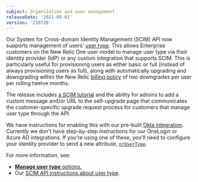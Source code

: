 ```yaml
---
subject: Organization and user management
releaseDate: '2021-09-01'
version: '210728'
---
```


Our System for Cross-domain Identity Management (SCIM) API now supports management of users' [user type](/docs/accounts/accounts-billing/new-relic-one-user-management/new-relic-one-user-model-understand-user-structure/#user-type). This allows Enterprise customers on the New Relic One user model to manage user type via their identity provider (IdP) or any custom integration that supports SCIM. This is particularly useful for provisioning users as either basic or full (instead of always provisioning users as full), along with automatically upgrading and downgrading within the New Relic [billing policy](/docs/accounts/accounts-billing/new-relic-one-pricing-billing/new-relic-one-pricing-billing/#user-count) of two downgrades per user per rolling twelve months.

The release includes [a SCIM tutorial](/docs/accounts/accounts/automated-user-management/tutorial-manage-users-groups-scim) and the ability for admins to add a custom message and/or URL to the self-upgrade page that communicates the customer-specific upgrade request process for customers that manage user type through the API.

We have instructions for enabling this with our pre-built [Okta integration](/docs/accounts/accounts/automated-user-management/okta-scimsso-application-configuration/). Currently we don't have step-by-step instructions for our OneLogin or Azure AD integrations. If you're using one of these, you'll need to configure your identity provider to send a new attribute, [`nrUserType`](/docs/accounts/accounts/automated-user-management/scim-support-automated-user-management/#user-type).

For more information, see: 

* [**Manage user type** options.](/docs/accounts/accounts-billing/new-relic-one-user-management/authentication-domains-saml-sso-scim-more/#user-upgrade) 
* Our [SCIM API instructions about user type](/docs/accounts/accounts/automated-user-management/scim-support-automated-user-management/#user-type).